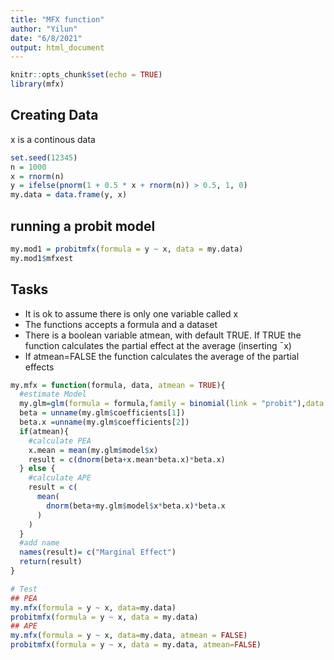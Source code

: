 ```yaml
---
title: "MFX function"
author: "Yilun"
date: "6/8/2021"
output: html_document
---
```


```r
knitr::opts_chunk$set(echo = TRUE)
library(mfx)
```
## Creating Data
x is a continous data
```r
set.seed(12345)
n = 1000
x = rnorm(n) 
y = ifelse(pnorm(1 + 0.5 * x + rnorm(n)) > 0.5, 1, 0)
my.data = data.frame(y, x)
```
## running a probit model
```r

my.mod1 = probitmfx(formula = y ~ x, data = my.data)
my.mod1$mfxest
```

## Tasks
 * It is ok to assume there is only one variable called x 
 * The functions accepts a formula and a dataset 
 * There is a boolean variable atmean, with default TRUE. If TRUE the function calculates the partial effect at the average (inserting ¯x) 
 * If atmean=FALSE the function calculates the average of the partial effects
```r
my.mfx = function(formula, data, atmean = TRUE){
  #estimate Model
  my.glm=glm(formula = formula,family = binomial(link = "probit"),data = data)
  beta = unname(my.glm$coefficients[1])
  beta.x =unname(my.glm$coefficients[2])
  if(atmean){
    #calculate PEA
    x.mean = mean(my.glm$model$x) 
    result = c(dnorm(beta+x.mean*beta.x)*beta.x)
  } else {
    #calculate APE
    result = c(
      mean(
        dnorm(beta+my.glm$model$x*beta.x)*beta.x
      )
    )
  }
  #add name
  names(result)= c("Marginal Effect")
  return(result)
}

# Test
## PEA
my.mfx(formula = y ~ x, data=my.data)
probitmfx(formula = y ~ x, data = my.data)
## APE
my.mfx(formula = y ~ x, data=my.data, atmean = FALSE)
probitmfx(formula = y ~ x, data = my.data, atmean=FALSE)
```
 
 